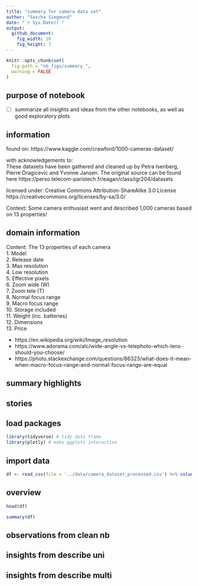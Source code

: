 ```yaml
---
title: "summary for camera data set"
author: "Sascha Siegmund"
date: "`r Sys.Date()`"
output: 
  github_document:
    fig_width: 10
    fig_height: 7
---
```


```r
knitr::opts_chunk$set(
  fig.path = "nb_figs/summary_",
  warning = FALSE
)
```



## purpose of notebook

  - [ ] summarize all insights and ideas from the other notebooks, as well as good exploratory plots
   
   
## information

found on: https://www.kaggle.com/crawford/1000-cameras-dataset/
  
with acknowledgements to:  
    These datasets have been gathered and cleaned up by Petra Isenberg, Pierre Dragicevic and Yvonne Jansen. The original source can be found here
    https://perso.telecom-paristech.fr/eagan/class/igr204/datasets
  
licensed under: Creative Commons Attribution-ShareAlike 3.0 License https://creativecommons.org/licenses/by-sa/3.0/
  
Context: Some camera enthusiast went and described 1,000 cameras based on 13 properties!
   
    
## domain information 

Content: The 13 properties of each camera  
   1. Model  
   2. Release date  
   3. Max resolution  
   4. Low resolution  
   5. Effective pixels  
   6. Zoom wide (W)  
   7. Zoom tele (T)  
   8. Normal focus range  
   9. Macro focus range  
   10. Storage included  
   11. Weight (inc. batteries)  
   12. Dimensions  
   13. Price  

- https://en.wikipedia.org/wiki/Image_resolution
- https://www.adorama.com/alc/wide-angle-vs-telephoto-which-lens-should-you-choose/
- https://photo.stackexchange.com/questions/86323/what-does-it-mean-when-macro-focus-range-and-normal-focus-range-are-equal

  
## summary highlights
  



## stories


 
 
## load packages

```r
library(tidyverse) # tidy data frame
library(plotly) # make ggplots interactive
```


## import data

```r
df <- read_csv(file = '../data/camera_dataset_processed.csv') %>% column_to_rownames(var = 'model')
```

## overview

```r
head(df)
```

```r
summary(df)
```


## observations from clean nb




## insights from describe uni

  


## insights from describe multi



